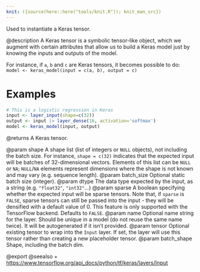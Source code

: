 ```yaml
---
knit: ({source(here::here("tools/knit.R")); knit_man_src})
---
```

Used to instantiate a Keras tensor.

@description
A Keras tensor is a symbolic tensor-like object, which we augment with
certain attributes that allow us to build a Keras model just by knowing the
inputs and outputs of the model.

For instance, if `a`, `b` and `c` are Keras tensors,
it becomes possible to do:
`model <- keras_model(input = c(a, b), output = c)`

# Examples
```r
# This is a logistic regression in Keras
input <- layer_input(shape=c(32))
output <- input |> layer_dense(16, activation='softmax')
model <- keras_model(input, output)
```

@returns
A Keras tensor.

@param shape A shape list (list of integers or `NULL` objects),
    not including the batch size.
    For instance, `shape = c(32)` indicates that the expected input
    will be batches of 32-dimensional vectors. Elements of this list
    can be `NULL` or `NA`; `NULL`/`NA` elements represent dimensions where the shape
    is not known and may vary (e.g. sequence length).
@param batch_size Optional static batch size (integer).
@param dtype The data type expected by the input, as a string
    (e.g. `"float32"`, `"int32"`...)
@param sparse A boolean specifying whether the expected input will be sparse
    tensors. Note that, if `sparse` is `FALSE`, sparse tensors can still
    be passed into the input - they will be densified with a default
    value of 0. This feature is only supported with the TensorFlow
    backend. Defaults to `FALSE`.
@param name Optional name string for the layer.
    Should be unique in a model (do not reuse the same name twice).
    It will be autogenerated if it isn't provided.
@param tensor Optional existing tensor to wrap into the `Input` layer.
    If set, the layer will use this tensor rather
    than creating a new placeholder tensor.
@param batch_shape Shape, including the batch dim.

@export
@seealso
+ <https://www.tensorflow.org/api_docs/python/tf/keras/layers/Input>

